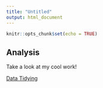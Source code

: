 ```yaml
---
title: "Untitled"
output: html_document
---
```


```r
knitr::opts_chunk$set(echo = TRUE)
```

## Analysis

Take a look at my cool work!

[Data Tidying](Chapter8.html)